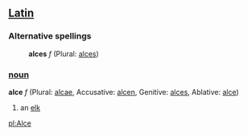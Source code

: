 ==[[Latin]]==
===Alternative spellings===
:'''alces''' ''f'' (Plural: [[alces]])
===[[noun]]===
'''alce''' ''f'' (Plural: [[alcae]], Accusative: [[alcen]], Genitive: [[alces]], Ablative: [[alce]])

#an [[elk]]

[[pl:Alce]]